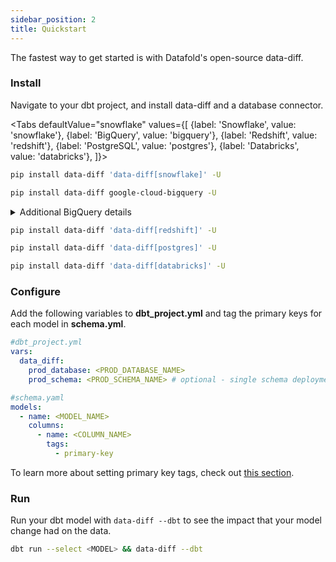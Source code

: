 ```yaml
---
sidebar_position: 2
title: Quickstart
---
```


The fastest way to get started is with Datafold's open-source data-diff.

### Install

Navigate to your dbt project, and install data-diff and a database connector.

<Tabs
  defaultValue="snowflake"
  values={[
    {label: 'Snowflake', value: 'snowflake'},
    {label: 'BigQuery', value: 'bigquery'},
    {label: 'Redshift', value: 'redshift'},
    {label: 'PostgreSQL', value: 'postgres'},
    {label: 'Databricks', value: 'databricks'},
  ]}>
  <TabItem value="snowflake">

  ```zsh
  pip install data-diff 'data-diff[snowflake]' -U
  ```

  </TabItem>
  <TabItem value="bigquery">

  ```zsh
  pip install data-diff google-cloud-bigquery -U
  ```
  <details>
    <summary>Additional BigQuery details</summary>
    Only dbt projects that use the <a href="https://docs.getdbt.com/reference/warehouse-setups/bigquery-setup#oauth-via-gcloud">OAuth via gcloud</a> connection method are currently supported.
    <br/> <br/>
    For example, run: <br/> <code>gcloud auth application-default login</code> <br/>
    <br/>
    Before running: <br/> <code>dbt run --select &lt;MODEL&gt; && data-diff --dbt</code> <br/>
  </details>

  </TabItem>
  <TabItem value="redshift">

  ```zsh
  pip install data-diff 'data-diff[redshift]' -U
  ```

  </TabItem>
  <TabItem value="postgres">

  ```zsh
  pip install data-diff 'data-diff[postgres]' -U
  ```

  </TabItem>
  <TabItem value="databricks">

  ```zsh
  pip install data-diff 'data-diff[databricks]' -U
  ```

  </TabItem>
</Tabs>

### Configure

Add the following variables to **dbt_project.yml** and tag the primary keys for each model in **schema.yml**. 

  ```yaml
  #dbt_project.yml
  vars:
    data_diff:
      prod_database: <PROD_DATABASE_NAME>
      prod_schema: <PROD_SCHEMA_NAME> # optional - single schema deployments
  ``` 
  
  ```yaml
  #schema.yaml
  models:
    - name: <MODEL_NAME>
      columns:
        - name: <COLUMN_NAME>
          tags:
            - primary-key
  ```
  To learn more about setting primary key tags, check out [this section](../integrations/orchestration/dbt_adv_config#tag-primary-keys-in-dbt-models).

### Run

Run your dbt model with `data-diff --dbt` to see the impact that your model change had on the data.
    
  ```zsh
  dbt run --select <MODEL> && data-diff --dbt
  ```
